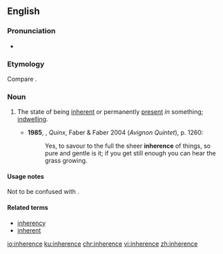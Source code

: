 ==English==
{{wikipedia}}
===Pronunciation===
*{{a|UK}} {{IPA|/ɪnˈhɪəɹəns/|lang=en}}

===Etymology===
Compare {{etyl|fr|-}} {{term|inhérence|lang=fr}}.

===Noun===
{{en-noun|-|s}}

# The state of being [[inherent]] or permanently [[present]] ''in'' something; [[indwelling]].
#: {{rfquotek|Jeremy Taylor}}
#*'''1985''', {{w|Lawrence Durrell}}, ''Quinx'', Faber & Faber 2004 (''Avignon Quintet''), p. 1260:
#*:Yes, to savour to the full the sheer '''inherence''' of things, so pure and gentle is it; if you get still enough you can hear the grass growing.

====Usage notes====
Not to be confused with {{term|inherency|lang=en}}.

====Related terms====
* [[inherency]]
* [[inherent]]

[[io:inherence]]
[[ku:inherence]]
[[chr:inherence]]
[[vi:inherence]]
[[zh:inherence]]
